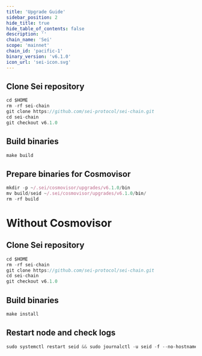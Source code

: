 ```yaml
---
title: 'Upgrade Guide'
sidebar_position: 2
hide_title: true
hide_table_of_contents: false
description: ''
chain_name: 'Sei'
scope: 'mainnet'
chain_id: 'pacific-1'
binary_version: 'v6.1.0'
icon_url: 'sei-icon.svg'
---
```



<PageTitle
  iconUrl="img/sei-icon.svg"
  title="Sei Upgrade Guide"
  chainId="pacific-1"
  version="v6.1.0"
/>

## Clone Sei repository

```js
cd $HOME
rm -rf sei-chain
git clone https://github.com/sei-protocol/sei-chain.git
cd sei-chain
git checkout v6.1.0
```

## Build binaries

```js
make build
```

## Prepare binaries for Cosmovisor

```js
mkdir -p ~/.sei/cosmovisor/upgrades/v6.1.0/bin
mv build/seid ~/.sei/cosmovisor/upgrades/v6.1.0/bin/
rm -rf build
```

# Without Cosmovisor

## Clone Sei repository

```js
cd $HOME
rm -rf sei-chain
git clone https://github.com/sei-protocol/sei-chain.git
cd sei-chain
git checkout v6.1.0
```

## Build binaries

```js
make install
```

## Restart node and check logs

```js
sudo systemctl restart seid && sudo journalctl -u seid -f --no-hostname -o cat
```
